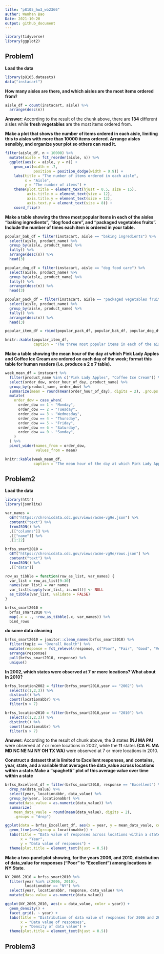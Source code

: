 ```yaml
---
title: "p8105_hw3_wb2366"
auther: Wenhan Bao
Date: 2021-10-20
output: github_document
---
```


```r
library(tidyverse)
library(ggplot2)
```

## Problem1

**Load the data**
```r
library(p8105.datasets)
data("instacart")
```

**How many aisles are there, and which aisles are the most items ordered from?**
```r
aisle_df = count(instacart, aisle) %>%
  arrange(desc(n))
```

**Answer:** According to the result of the chunk above, there are **134** different aisles while **fresh vegetables** are the most items ordered from.

**Make a plot that shows the number of items ordered in each aisle, limiting this to aisles with more than 10000 items ordered. Arrange aisles sensibly, and organize your plot so others can read it.**
```r
filter(aisle_df, n > 10000) %>%
  mutate(aisle = fct_reorder(aisle, n)) %>%
  ggplot(aes(x = aisle, y = n)) +
    geom_col(width = .7,
             position = position_dodge(width = 0.9)) +
    labs(title = "The number of items ordered in each aisle",
         x = "Aisle",
         y = "The number of items") +
    theme(plot.title = element_text(hjust = 0.5, size = 15),
          axis.title.x = element_text(size = 12),
          axis.title.y = element_text(size = 12),
          axis.text.y = element_text(size = 8)) +
    coord_flip()
```

**Make a table showing the three most popular items in each of the aisles “baking ingredients”, “dog food care”, and “packaged vegetables fruits”. Include the number of times each item is ordered in your table.**
```r
popular_bak_df = filter(instacart, aisle == "baking ingredients") %>%
  select(aisle, product_name) %>%
  group_by(aisle, product_name) %>%
  tally() %>%
  arrange(desc(n)) %>%
  head(3)

popular_dog_df = filter(instacart, aisle == "dog food care") %>%
  select(aisle, product_name) %>%
  group_by(aisle, product_name) %>%
  tally() %>%
  arrange(desc(n)) %>%
  head(3)

popular_pack_df = filter(instacart, aisle == "packaged vegetables fruits") %>%
  select(aisle, product_name) %>%
  group_by(aisle, product_name) %>%
  tally() %>%
  arrange(desc(n)) %>%
  head(3)

popular_item_df = rbind(popular_pack_df, popular_bak_df, popular_dog_df)

knitr::kable(popular_item_df,
             caption = "The three most popular items in each of the aisles")
```

**Make a table showing the mean hour of the day at which Pink Lady Apples and Coffee Ice Cream are ordered on each day of the week; format this table for human readers (i.e. produce a 2 x 7 table).**
```r
week_mean_df = instacart %>%
  filter(product_name %in% c("Pink Lady Apples", "Coffee Ice Cream")) %>%
  select(order_dow, order_hour_of_day, product_name) %>%
  group_by(product_name, order_dow) %>% 
  summarize(mean = round(mean(order_hour_of_day), digits = 2), .groups = "drop") %>%
  mutate(
    order_dow = case_when(
      order_dow == 1 ~ "Monday",
      order_dow == 2 ~ "Tuesday",
      order_dow == 3 ~ "Wednesday",
      order_dow == 4 ~ "Thursday",
      order_dow == 5 ~ "Friday",
      order_dow == 6 ~ "Saturday",
      order_dow == 0 ~ "Sunday",
    )
  ) %>%
  pivot_wider(names_from = order_dow,
              values_from = mean)

knitr::kable(week_mean_df,
             caption = "The mean hour of the day at which Pink Lady Apples and Coffee Ice Cream are ordered")
```

## Problem2

**Load the data**
```r
library(httr)
library(jsonlite)

var_names = 
  GET("https://chronicdata.cdc.gov/views/acme-vg9e.json") %>%
  content("text") %>%
  fromJSON() %>% 
  .[["columns"]] %>% 
  .[["name"]] %>% 
  .[1:22]

brfss_smart2010 = 
  GET("https://chronicdata.cdc.gov/views/acme-vg9e/rows.json") %>% 
  content("text") %>%
  fromJSON() %>% 
  .[["data"]]

row_as_tibble = function(row_as_list, var_names) {
  var_list = row_as_list[9:30]
  names(var_list) = var_names 
  var_list[sapply(var_list, is.null)] <- NULL
  as_tibble(var_list, validate = FALSE)
}

brfss_smart2010 = 
  brfss_smart2010 %>% 
  map(.x = ., ~row_as_tibble(.x, var_names)) %>% 
  bind_rows
```

**do some data cleaning**
```r
brfss_smart2010 = janitor::clean_names(brfss_smart2010) %>% 
  filter(topic == "Overall Health") %>% 
  mutate(response = fct_relevel(response, c("Poor", "Fair", "Good", "Very good", "Excellent"))) %>%
  arrange(response)
  pull(brfss_smart2010, response) %>% 
  unique()
```

**In 2002, which states were observed at 7 or more locations? What about in 2010?**
```r
brfss_location2002 = filter(brfss_smart2010,year == "2002") %>% 
  select(c(1,2,3)) %>% 
  distinct() %>% 
  count(locationabbr) %>% 
  filter(n > 7)

brfss_location2010 = filter(brfss_smart2010,year == "2010") %>% 
  select(c(1,2,3)) %>% 
  distinct() %>% 
  count(locationabbr) %>% 
  filter(n > 7)
```
**Answer:** According to the result of chunk above, the **3** states **(NJ MA PA)** were observed at 7 or more locations in 2002, while the **11** states **(CA FL MA MD NC NE NJ NY OH TX WA)** were observed at 7 or more locations in 2010.


**Construct a dataset that is limited to Excellent responses, and contains, year, state, and a variable that averages the data_value across locations within a state.Make a “spaghetti” plot of this average value over time within a state **
```r
brfss_Excellent_df = filter(brfss_smart2010, response == "Excellent") %>%
  drop_na(data_value) %>% 
  select(year, locationabbr, data_value) %>%
  group_by(year, locationabbr) %>%
  mutate(data_value = as.numeric(data_value)) %>%
  summarize(
    mean_data_vaule = round(mean(data_value), digits = 2),
    .groups = "drop")

ggplot(data = brfss_Excellent_df, aes(x = year, y = mean_data_vaule, color = locationabbr)) + 
  geom_line(aes(group = locationabbr)) +    
  labs(title = "Data value of responses across locations within a state for 2002-2010",
       x = "Year",
       y = "Data value of responses") +
  theme(plot.title = element_text(hjust = 0.5))
```

**Make a two-panel plot showing, for the years 2006, and 2010, distribution of data_value for responses (“Poor” to “Excellent”) among locations in NY State.**
```r
NY_2006_2010 = brfss_smart2010 %>%
  filter(year %in% c(2006, 2010),
         locationabbr == "NY") %>%
  select(year, locationabbr, response, data_value) %>%
  mutate(data_value = as.numeric(data_value))

ggplot(NY_2006_2010, aes(x = data_value, color = year)) +
  geom_density() +
  facet_grid(. ~ year) +
  labs(title = "Distribution of data value of responses for 2006 and 2010 in NY State",
       x = "Data value of responses",
       y = "Density of data value") +
  theme(plot.title = element_text(hjust = 0.5))
```

## Problem3




